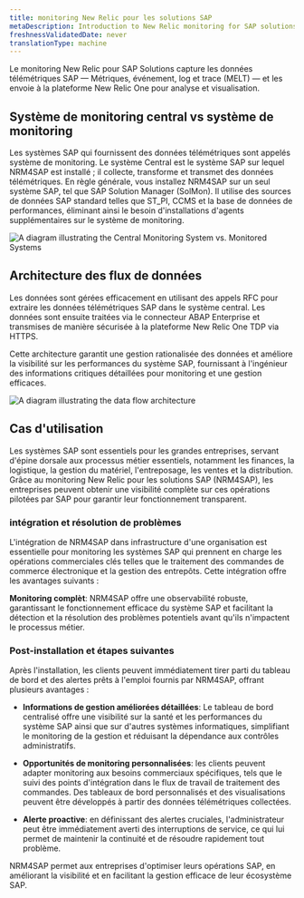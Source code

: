 ```yaml
---
title: monitoring New Relic pour les solutions SAP
metaDescription: Introduction to New Relic monitoring for SAP solutions.
freshnessValidatedDate: never
translationType: machine
---
```


Le monitoring New Relic pour SAP Solutions capture les données télémétriques SAP — Métriques, événement, log et trace (MELT) — et les envoie à la plateforme New Relic One pour analyse et visualisation.

## Système de monitoring central vs système de monitoring

Les systèmes SAP qui fournissent des données télémétriques sont appelés système de monitoring. Le système Central est le système SAP sur lequel NRM4SAP est installé ; il collecte, transforme et transmet des données télémétriques. En règle générale, vous installez NRM4SAP sur un seul système SAP, tel que SAP Solution Manager (SolMon). Il utilise des sources de données SAP standard telles que ST\_PI, CCMS et la base de données de performances, éliminant ainsi le besoin d&apos;installations d&apos;agents supplémentaires sur le système de monitoring.

<img title="Central Monitoring System vs. Monitored Systems" alt="A diagram illustrating the Central Monitoring System vs. Monitored Systems" src="/images/agentless-architecture.webp" width="" />

## Architecture des flux de données

Les données sont gérées efficacement en utilisant des appels RFC pour extraire les données télémétriques SAP dans le système central. Les données sont ensuite traitées via le connecteur ABAP Enterprise et transmises de manière sécurisée à la plateforme New Relic One TDP via HTTPS.

Cette architecture garantit une gestion rationalisée des données et améliore la visibilité sur les performances du système SAP, fournissant à l&apos;ingénieur des informations critiques détaillées pour monitoring et une gestion efficaces.

<img title="Data Flow Architecture" alt="A diagram illustrating the data flow architecture" src="/images/SAP-Private-Cloud.webp" width="" />

## Cas d&apos;utilisation

Les systèmes SAP sont essentiels pour les grandes entreprises, servant d&apos;épine dorsale aux processus métier essentiels, notamment les finances, la logistique, la gestion du matériel, l&apos;entreposage, les ventes et la distribution. Grâce au monitoring New Relic pour les solutions SAP (NRM4SAP), les entreprises peuvent obtenir une visibilité complète sur ces opérations pilotées par SAP pour garantir leur fonctionnement transparent.

### intégration et résolution de problèmes

L&apos;intégration de NRM4SAP dans infrastructure d&apos;une organisation est essentielle pour monitoring les systèmes SAP qui prennent en charge les opérations commerciales clés telles que le traitement des commandes de commerce électronique et la gestion des entrepôts. Cette intégration offre les avantages suivants :

**Monitoring complèt**: NRM4SAP offre une observabilité robuste, garantissant le fonctionnement efficace du système SAP et facilitant la détection et la résolution des problèmes potentiels avant qu&apos;ils n&apos;impactent le processus métier.

### Post-installation et étapes suivantes

Après l&apos;installation, les clients peuvent immédiatement tirer parti du tableau de bord et des alertes prêts à l&apos;emploi fournis par NRM4SAP, offrant plusieurs avantages :

* **Informations de gestion améliorées détaillées**: Le tableau de bord centralisé offre une visibilité sur la santé et les performances du système SAP ainsi que sur d&apos;autres systèmes informatiques, simplifiant le monitoring de la gestion et réduisant la dépendance aux contrôles administratifs.

* **Opportunités de monitoring personnalisées**: les clients peuvent adapter monitoring aux besoins commerciaux spécifiques, tels que le suivi des points d&apos;intégration dans le flux de travail de traitement des commandes. Des tableaux de bord personnalisés et des visualisations peuvent être développés à partir des données télémétriques collectées.

* **Alerte proactive**: en définissant des alertes cruciales, l&apos;administrateur peut être immédiatement averti des interruptions de service, ce qui lui permet de maintenir la continuité et de résoudre rapidement tout problème.

NRM4SAP permet aux entreprises d&apos;optimiser leurs opérations SAP, en améliorant la visibilité et en facilitant la gestion efficace de leur écosystème SAP.